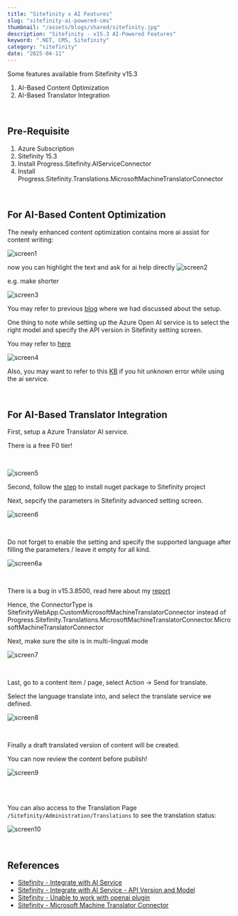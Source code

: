 ```yaml
---
title: "Sitefinity x AI Features"
slug: "sitefinity-ai-powered-cms"
thumbnail: "/assets/blogs/shared/sitefinity.jpg"
description: "Sitefinity - v15.3 AI-Powered Features"
keyword: ".NET, CMS, Sitefinity"
category: "sitefinity"
date: "2025-04-11"
---
```


Some features available from Sitefinity v15.3

1. AI-Based Content Optimization
2. AI-Based Translator Integration

<br/>

## Pre-Requisite

1. Azure Subscription
2. Sitefinity 15.3 
3. Install Progress.Sitefinity.AIServiceConnector
4. Install Progress.Sitefinity.Translations.MicrosoftMachineTranslatorConnector

<br/>

## For AI-Based Content Optimization

The newly enhanced content optimization contains more ai assist for content writing:

![screen1](/assets/blogs/sitefinity-ai-powered-cms/screen-1.png)

now you can highlight the text and ask for ai help directly
![screen2](/assets/blogs/sitefinity-ai-powered-cms/screen-2.png)

e.g. make shorter

![screen3](/assets/blogs/sitefinity-ai-powered-cms/screen-3.png)

You may refer to previous [blog](/blogs/sitefinity-open-ai) where we had discussed about the setup.

One thing to note while setting up the Azure Open AI service is to select the right model and specify the API version in Sitefinity setting screen.

You may refer to [here](https://www.progress.com/documentation/sitefinity-cms/integrate-ai-services#azure-openai-api-versions-and-ai-models)

![screen4](/assets/blogs/sitefinity-ai-powered-cms/screen-4.png)

Also, you may want to refer to this [KB](https://community.progress.com/s/article/unable-to-work-with-openai-plug-in) if you hit unknown error while using the ai service.

<br/>

## For AI-Based Translator Integration

First, setup a Azure Translator AI service.

There is a free F0 tier!

<br />

![screen5](/assets/blogs/sitefinity-ai-powered-cms/screen-5.png)

Second, follow the [step](https://www.progress.com/documentation/sitefinity-cms/microsoft-machine-translator-connector) to install nuget package to Sitefinity project

Next, sepcify the parameters in Sitefinity advanced setting screen.

![screen6](/assets/blogs/sitefinity-ai-powered-cms/screen-6.png)

<br />

Do not forget to enable the setting and specify the supported language after filling the parameters / leave it empty for all kind.

![screen6a](/assets/blogs/sitefinity-ai-powered-cms/screen-6a.png)

<br />

There is a bug in v15.3.8500, read here about my [report](https://community.progress.com/s/question/0D5Pb000025XPjnKAG/could-be-a-bug-in-microsoftmachinetranslatorconnector-sitefinity-v153)

Hence, the ConnectorType is SitefinityWebApp.CustomMicrosoftMachineTranslatorConnector instead of Progress.Sitefinity.Translations.MicrosoftMachineTranslatorConnector.MicrosoftMachineTranslatorConnector

Next, make sure the site is in multi-lingual mode

![screen7](/assets/blogs/sitefinity-ai-powered-cms/screen-7.png)

<br />

Last, go to a content item / page, select Action -> Send for translate.

Select the language translate into, and select the translate service we defined.

![screen8](/assets/blogs/sitefinity-ai-powered-cms/screen-8.png)

<br />

Finally a draft translated version of content will be created.

You can now review the content before publish!

![screen9](/assets/blogs/sitefinity-ai-powered-cms/screen-9.png)

<br />
<br />

You can also access to the Translation Page ```/Sitefinity/Administration/Translations``` to see the translation status:

![screen10](/assets/blogs/sitefinity-ai-powered-cms/screen-10.png)

<br />

## References

- [Sitefinity - Integrate with AI Service](https://www.progress.com/documentation/sitefinity-cms/integrate-ai-services)
- [Sitefinity - Integrate with AI Service - API Version and Model](https://www.progress.com/documentation/sitefinity-cms/integrate-ai-services#azure-openai-api-versions-and-ai-models)
- [Sitefinity - Unable to work with openai plugin](https://community.progress.com/s/article/unable-to-work-with-openai-plug-in)
- [Sitefinity - Microsoft Machine Translator Connector](https://www.progress.com/documentation/sitefinity-cms/microsoft-machine-translator-connector)